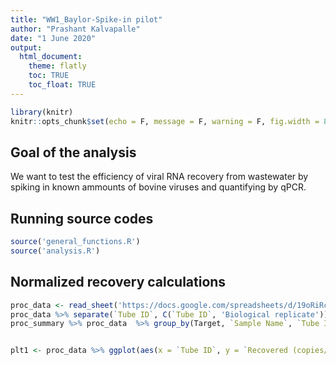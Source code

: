 ```yaml
---
title: "WW1_Baylor-Spike-in pilot"
author: "Prashant Kalvapalle"
date: "1 June 2020"
output: 
  html_document:
    theme: flatly
    toc: TRUE
    toc_float: TRUE
---
```


```r
library(knitr)
knitr::opts_chunk$set(echo = F, message = F, warning = F, fig.width = 8, fig.height = 4)
```

## Goal of the analysis

We want to test the efficiency of viral RNA recovery from wastewater by spiking in known ammounts of bovine viruses and quantifying by qPCR. 

## Running source codes

```r
source('general_functions.R')
source('analysis.R')
```

## Normalized recovery calculations

```r
proc_data <- read_sheet('https://docs.google.com/spreadsheets/d/19oRiRcRVS23W3HqRKjhMutJKC2lFOpNK8aNUkC-No-s/edit#gid=1386677460', sheet = 'RT-qPCR results', range = 'C3:I93')
proc_data %>% separate(`Tube ID`, C(`Tube ID`, 'Biological replicate')) %>% rename('Copy #' = `Copy # (mean)`) # merge biological replicates
proc_summary %>% proc_data  %>% group_by(Target, `Sample Name`, `Tube ID`) %>% summarise_at(vars(`Copy #`), funs(mean(.,na.rm = T), sd)) # Summarize mean and SD


plt1 <- proc_data %>% ggplot(aes(x = `Tube ID`, y = `Recovered (copies/l)`, colour = Target)) + ylab('Copy #')
```
